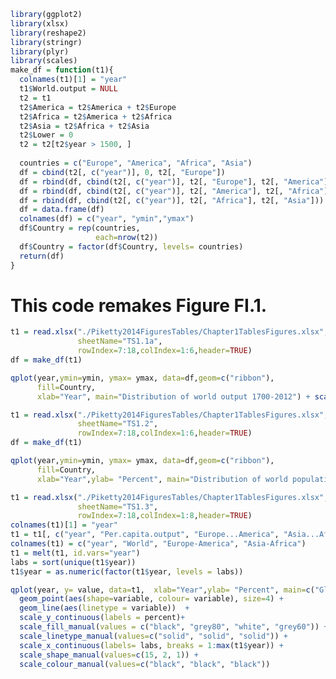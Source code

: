 ```r
library(ggplot2)
library(xlsx)
library(reshape2)
library(stringr)
library(plyr)
library(scales)
make_df = function(t1){
  colnames(t1)[1] = "year"
  t1$World.output = NULL
  t2 = t1
  t2$America = t2$America + t2$Europe
  t2$Africa = t2$America + t2$Africa
  t2$Asia = t2$Africa + t2$Asia
  t2$Lower = 0
  t2 = t2[t2$year > 1500, ]
  
  countries = c("Europe", "America", "Africa", "Asia")
  df = cbind(t2[, c("year")], 0, t2[, "Europe"])
  df = rbind(df, cbind(t2[, c("year")], t2[, "Europe"], t2[, "America"]))
  df = rbind(df, cbind(t2[, c("year")], t2[, "America"], t2[, "Africa"]))
  df = rbind(df, cbind(t2[, c("year")], t2[, "Africa"], t2[, "Asia"]))
  df = data.frame(df)
  colnames(df) = c("year", "ymin","ymax")
  df$Country = rep(countries, 
                   each=nrow(t2))
  df$Country = factor(df$Country, levels= countries)
  return(df)
}
```


# This code remakes Figure FI.1. 

```r
t1 = read.xlsx("./Piketty2014FiguresTables/Chapter1TablesFigures.xlsx",
               sheetName="TS1.1a",
               rowIndex=7:18,colIndex=1:6,header=TRUE)
df = make_df(t1)

qplot(year,ymin=ymin, ymax= ymax, data=df,geom=c("ribbon"), 
      fill=Country,
      xlab="Year", main="Distribution of world output 1700-2012") + scale_fill_manual(values = c("black", "grey80", "white", "grey60")) + theme_bw() + scale_y_continuous(labels = percent)
```



```r
t1 = read.xlsx("./Piketty2014FiguresTables/Chapter1TablesFigures.xlsx",
               sheetName="TS1.2",
               rowIndex=7:18,colIndex=1:6,header=TRUE)
df = make_df(t1)

qplot(year,ymin=ymin, ymax= ymax, data=df,geom=c("ribbon"), 
      fill=Country,
      xlab="Year",ylab= "Percent", main="Distribution of world population 1700-2012")  + scale_fill_manual(values = c("black", "grey80", "white", "grey60")) +theme_bw() + scale_y_continuous(labels = percent)
```


```r
t1 = read.xlsx("./Piketty2014FiguresTables/Chapter1TablesFigures.xlsx",
               sheetName="TS1.3",
               rowIndex=7:18,colIndex=1:8,header=TRUE)
colnames(t1)[1] = "year"
t1 = t1[, c("year", "Per.capita.output", "Europe...America", "Asia...Africa")]
colnames(t1) = c("year", "World", "Europe-America", "Asia-Africa")
t1 = melt(t1, id.vars="year")
labs = sort(unique(t1$year))
t1$year = as.numeric(factor(t1$year, levels = labs))

qplot(year, y= value, data=t1,  xlab="Year",ylab= "Percent", main=c("Global inequality 0-2012: \ndivergence then convergence?")) + 
  geom_point(aes(shape=variable, colour= variable), size=4) + 
  geom_line(aes(linetype = variable))  + 
  scale_y_continuous(labels = percent)+ 
  scale_fill_manual(values = c("black", "grey80", "white", "grey60")) +
  scale_linetype_manual(values=c("solid", "solid", "solid")) + 
  scale_x_continuous(labels= labs, breaks = 1:max(t1$year)) + 
  scale_shape_manual(values=c(15, 2, 1)) + 
  scale_colour_manual(values=c("black", "black", "black")) 
  
```